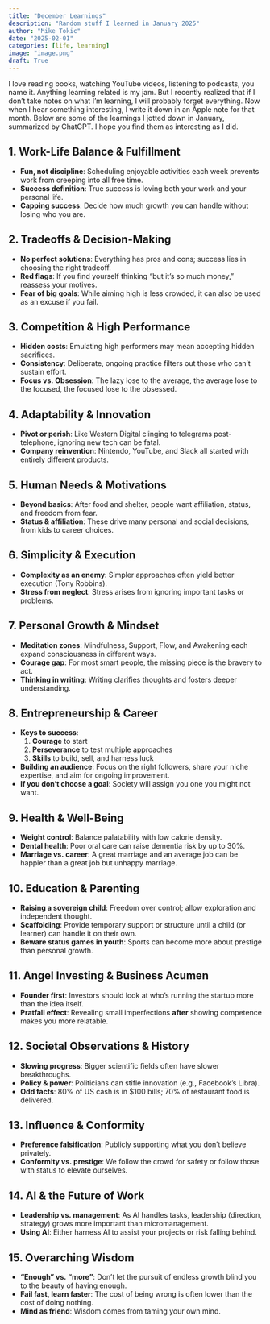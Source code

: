 ```yaml
---
title: "December Learnings"
description: "Random stuff I learned in January 2025"
author: "Mike Tokic"
date: "2025-02-01"
categories: [life, learning]
image: "image.png"
draft: True
---
```


I love reading books, watching YouTube videos, listening to podcasts, you name it. Anything learning related is my jam. But I recently realized that if I don't take notes on what I'm learning, I will probably forget everything. Now when I hear something interesting, I write it down in an Apple note for that month. Below are some of the learnings I jotted down in January, summarized by ChatGPT. I hope you find them as interesting as I did. 

## 1. Work-Life Balance & Fulfillment
- **Fun, not discipline**: Scheduling enjoyable activities each week prevents work from creeping into all free time.  
- **Success definition**: True success is loving both your work and your personal life.  
- **Capping success**: Decide how much growth you can handle without losing who you are.

## 2. Tradeoffs & Decision-Making
- **No perfect solutions**: Everything has pros and cons; success lies in choosing the right tradeoff.  
- **Red flags**: If you find yourself thinking “but it’s so much money,” reassess your motives.  
- **Fear of big goals**: While aiming high is less crowded, it can also be used as an excuse if you fail.

## 3. Competition & High Performance
- **Hidden costs**: Emulating high performers may mean accepting hidden sacrifices.  
- **Consistency**: Deliberate, ongoing practice filters out those who can’t sustain effort.  
- **Focus vs. Obsession**: The lazy lose to the average, the average lose to the focused, the focused lose to the obsessed.

## 4. Adaptability & Innovation
- **Pivot or perish**: Like Western Digital clinging to telegrams post-telephone, ignoring new tech can be fatal.  
- **Company reinvention**: Nintendo, YouTube, and Slack all started with entirely different products.

## 5. Human Needs & Motivations
- **Beyond basics**: After food and shelter, people want affiliation, status, and freedom from fear.  
- **Status & affiliation**: These drive many personal and social decisions, from kids to career choices.

## 6. Simplicity & Execution
- **Complexity as an enemy**: Simpler approaches often yield better execution (Tony Robbins).  
- **Stress from neglect**: Stress arises from ignoring important tasks or problems.

## 7. Personal Growth & Mindset
- **Meditation zones**: Mindfulness, Support, Flow, and Awakening each expand consciousness in different ways.  
- **Courage gap**: For most smart people, the missing piece is the bravery to act.  
- **Thinking in writing**: Writing clarifies thoughts and fosters deeper understanding.

## 8. Entrepreneurship & Career
- **Keys to success**:  
  1. **Courage** to start  
  2. **Perseverance** to test multiple approaches  
  3. **Skills** to build, sell, and harness luck  
- **Building an audience**: Focus on the right followers, share your niche expertise, and aim for ongoing improvement.  
- **If you don’t choose a goal**: Society will assign you one you might not want.

## 9. Health & Well-Being
- **Weight control**: Balance palatability with low calorie density.  
- **Dental health**: Poor oral care can raise dementia risk by up to 30%.  
- **Marriage vs. career**: A great marriage and an average job can be happier than a great job but unhappy marriage.

## 10. Education & Parenting
- **Raising a sovereign child**: Freedom over control; allow exploration and independent thought.  
- **Scaffolding**: Provide temporary support or structure until a child (or learner) can handle it on their own.  
- **Beware status games in youth**: Sports can become more about prestige than personal growth.

## 11. Angel Investing & Business Acumen
- **Founder first**: Investors should look at who’s running the startup more than the idea itself.  
- **Pratfall effect**: Revealing small imperfections **after** showing competence makes you more relatable.

## 12. Societal Observations & History
- **Slowing progress**: Bigger scientific fields often have slower breakthroughs.  
- **Policy & power**: Politicians can stifle innovation (e.g., Facebook’s Libra).  
- **Odd facts**: 80% of US cash is in $100 bills; 70% of restaurant food is delivered.

## 13. Influence & Conformity
- **Preference falsification**: Publicly supporting what you don’t believe privately.  
- **Conformity vs. prestige**: We follow the crowd for safety or follow those with status to elevate ourselves.

## 14. AI & the Future of Work
- **Leadership vs. management**: As AI handles tasks, leadership (direction, strategy) grows more important than micromanagement.  
- **Using AI**: Either harness AI to assist your projects or risk falling behind.

## 15. Overarching Wisdom
- **“Enough” vs. “more”**: Don’t let the pursuit of endless growth blind you to the beauty of having enough.  
- **Fail fast, learn faster**: The cost of being wrong is often lower than the cost of doing nothing.  
- **Mind as friend**: Wisdom comes from taming your own mind.